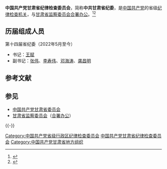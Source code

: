 {{Infobox PRCG
|中共机构名称 = 中国共产党甘肃省纪律检查委员会
|标志1    = Danghui_R.svg
|合署办公 = [[甘肃省监察委员会|甘肃省监察委员会]]
|届数=十四
|任期始=2022年5月
|任期终=2027年
|人员名称 = 委员
|职位1    = [[纪委书记|书记]]
|人员1    = [[王赋|王　赋]]
|职位2    = 副书记
|人员2    = [[张伟_(1969年6月)|张　伟]]{{wrap}}[[李寿伟|李寿伟]]{{wrap}}[[邓海涛|邓海涛]]{{wrap}}[[龚昌明|龚昌明]]
|人数2    = 4
|上级机构 = [[中国共产党中央纪律检查委员会|中国共产党中央纪律检查委员会]]<br>[[中国共产党甘肃省代表大会|中国共产党甘肃省代表大会]]<ref>《[[中国共产党章程|中国共产党章程]]》[[s:中国共产党章程#第四十三条|第四十三条]]</ref>
|机构类型 = [[中国共产党|中国共产党]][[甘肃省|甘肃省]][[中国共产党纪律检查机关|纪律检查机关]]
|行政级别 = 副省级
|地址1    =
}}

'''中国共产党甘肃省纪律检查委员会'''，简称'''中共甘肃省纪委'''，是[[中国共产党|中国共产党]]的省级[[中国共产党纪律检查机关|纪律检查机关]]，与[[甘肃省监察委员会|甘肃省监察委员会]][[合署办公|合署办公]]。<ref>{{Cite book|title=新语词大词典|author=韩明安主编|publisher=黑龙江人民出版社|year=1991|isbn=|location=哈尔滨|pages=}}</ref><ref>{{Cite book|title=军事大辞海 • 上|author=熊武一, 周家法总编; 卓名信, 厉新光, 徐继昌等主编|publisher=长城出版社|year=2000|isbn=|location=北京|pages=}}</ref>

== 历届组成人员 ==
; 第十四届省纪委（2022年5月至今）
* 书记：[[王赋|王赋]]
* 副书记：[[张伟_(1969年6月)|张伟]]、[[李寿伟|李寿伟]]、[[邓海涛|邓海涛]]、[[龚昌明|龚昌明]]

== 参考文献 ==
{{Reflist}}

== 参见 ==
{{Portal|中国共产党|中华人民共和国|甘肃}}
* [[中国共产党甘肃省委员会|中国共产党甘肃省委员会]]
* [[甘肃省监察委员会|甘肃省监察委员会]]（[[合署办公|合署办公]]）

{{-}}
{{党和国家机构|甘肃省|level=高级}}
{{中华人民共和国各省级行政区|纪律检查委员会|中国共产党}}
{{甘肃省领导人}}

[[Category:中国共产党省级行政区纪律检查委员会|Category:中国共产党省级行政区纪律检查委员会]]

[[Category:中国共产党甘肃省纪律检查委员会|]]
[[Category:中国共产党甘肃省地方组织|Category:中国共产党甘肃省地方组织]]